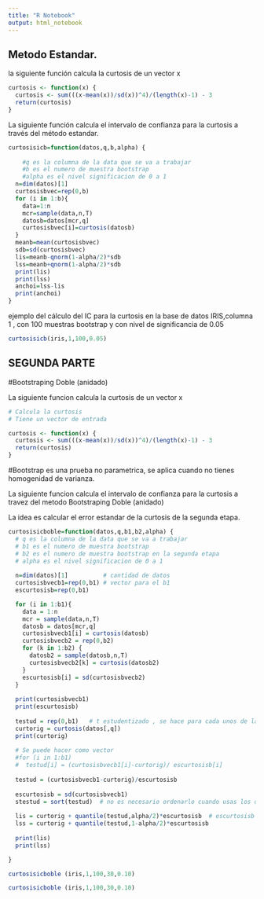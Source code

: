 ```yaml
---
title: "R Notebook"
output: html_notebook
---
```


Metodo Estandar.
---------------

la siguiente función calcula la curtosis de un vector x

```r
curtosis <- function(x) {
  curtosis <- sum(((x-mean(x))/sd(x))^4)/(length(x)-1) - 3 
  return(curtosis) 
}

```

La siguiente función calcula el intervalo de confianza para
la curtosis a través del método estandar. 

```r
curtosisicb=function(datos,q,b,alpha) {
  
    #q es la columna de la data que se va a trabajar
    #b es el numero de muestra bootstrap 
    #alpha es el nivel significacion de 0 a 1
  n=dim(datos)[1]
  curtosisbvec=rep(0,b)
  for (i in 1:b){
    data=1:n
    mcr=sample(data,n,T) 
    datosb=datos[mcr,q]
    curtosisbvec[i]=curtosis(datosb)
  }
  meanb=mean(curtosisbvec)
  sdb=sd(curtosisbvec)
  lis=meanb-qnorm(1-alpha/2)*sdb 
  lss=meanb+qnorm(1-alpha/2)*sdb 
  print(lis)
  print(lss)
  anchoi=lss-lis
  print(anchoi)
}

```

ejemplo del cálculo del IC para la curtosis 
en la base de datos IRIS,columna 1 , 
con 100 muestras bootstrap y con nivel de significancia de 0.05
```r
curtosisicb(iris,1,100,0.05)
```


SEGUNDA PARTE
-------------

#Bootstraping Doble (anidado)

La siguiente funcion calcula la curtosis de un vector x

```r
# Calcula la curtosis
# Tiene un vector de entrada 

curtosis <- function(x) {
  curtosis <- sum(((x-mean(x))/sd(x))^4)/(length(x)-1) - 3 
  return(curtosis) 
}
```


#Bootstrap es una prueba no parametrica, se aplica cuando no tienes homogenidad de varianza.


La siguiente funcion calcula el intervalo de confianza para
la curtosis a travez del metodo   Bootstraping Doble (anidado)

La idea es calcular el error estandar de la curtosis de la segunda etapa. 
```r
curtosisicboble=function(datos,q,b1,b2,alpha) {
  # q es la columna de la data que se va a trabajar
  # b1 es el numero de muestra bootstrap
  # b2 es el numero de muestra bootstrap en la segunda etapa
  # alpha es el nivel significacion de 0 a 1
  
  n=dim(datos)[1]          # cantidad de datos
  curtosisbvecb1=rep(0,b1) # vector para el b1
  escurtosisb=rep(0,b1)

  for (i in 1:b1){
    data = 1:n
    mcr = sample(data,n,T) 
    datosb = datos[mcr,q]
    curtosisbvecb1[i] = curtosis(datosb)
    curtosisbvecb2 = rep(0,b2)
    for (k in 1:b2) {
      datosb2 = sample(datosb,n,T) 
      curtosisbvecb2[k] = curtosis(datosb2)
    }
    escurtosisb[i] = sd(curtosisbvecb2)
  }
  
  print(curtosisbvecb1)
  print(escurtosisb)
  
  testud = rep(0,b1)   # t estudentizado , se hace para cada unos de la p muestras boostrap
  curtorig = curtosis(datos[,q])
  print(curtorig)
  
  # Se puede hacer como vector
  #for (i in 1:b1) 
  #  testud[i] = (curtosisbvecb1[i]-curtorig)/ escurtosisb[i]
  
  testud = (curtosisbvecb1-curtorig)/escurtosisb
  
  escurtosisb = sd(curtosisbvecb1)
  stestud = sort(testud)  # no es necesario ordenarlo cuando usas los quantiles.
  
  lis = curtorig + quantile(testud,alpha/2)*escurtosisb  # escurtosisb : Error estandar de la muestra boostrap de la primera etapa
  lss = curtorig + quantile(testud,1-alpha/2)*escurtosisb 
  
  print(lis)
  print(lss)

}

```


```r
curtosisicboble (iris,1,100,30,0.10)

```

```r
curtosisicboble (iris,1,100,30,0.10)

```

